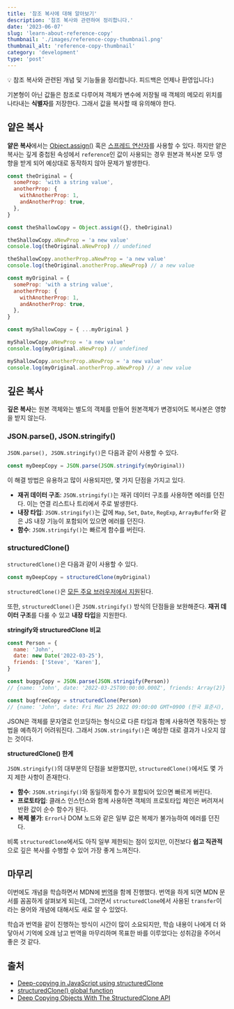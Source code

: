 ```yaml
---
title: '참조 복사에 대해 알아보기'
description: '참조 복사와 관련하여 정리합니다.'
date: '2023-06-07'
slug: 'learn-about-reference-copy'
thumbnail: './images/reference-copy-thumbnail.png'
thumbnail_alt: 'reference-copy-thumbnail'
category: 'development'
type: 'post'
---
```


<Callout>
  💡 참조 복사와 관련된 개념 및 기능들을 정리합니다. 피드백은 언제나 환영입니다:)
</Callout>

기본형이 아닌 값들은 참조로 다루어져 객체가 변수에 저장될 때 객체의 메모리 위치를 나타내는 **식별자**를 저장한다.
그래서 값을 복사할 때 유의해야 한다.

## 얕은 복사

**얕은 복사**에서는 [Object.assign()](https://developer.mozilla.org/ko/docs/Web/JavaScript/Reference/Global_Objects/Object/assign) 혹은 [스프레드 연산자](https://developer.mozilla.org/ko/docs/Web/JavaScript/Reference/Operators/Spread_syntax)를 사용할 수 있다.
하지만 얕은 복사는 깊게 중첩된 속성에서 `reference`인 값이 사용되는 경우 원본과 복사본 모두 영향을 받게 되어 예상대로 동작하지 않아 문제가 발생한다.

```js
const theOriginal = {
  someProp: 'with a string value',
  anotherProp: {
    withAnotherProp: 1,
    andAnotherProp: true,
  },
}

const theShallowCopy = Object.assign({}, theOriginal)

theShallowCopy.aNewProp = 'a new value'
console.log(theOriginal.aNewProp) // undefined

theShallowCopy.anotherProp.aNewProp = 'a new value'
console.log(theOriginal.anotherProp.aNewProp) // a new value
```

```js
const myOriginal = {
  someProp: 'with a string value',
  anotherProp: {
    withAnotherProp: 1,
    andAnotherProp: true,
  },
}

const myShallowCopy = { ...myOriginal }

myShallowCopy.aNewProp = 'a new value'
console.log(myOriginal.aNewProp) // undefined

myShallowCopy.anotherProp.aNewProp = 'a new value'
console.log(myOriginal.anotherProp.aNewProp) // a new value
```

## 깊은 복사

**깊은 복사**는 원본 객체와는 별도의 객체를 만들어 원본객체가 변경되어도 복사본은 영향을 받지 않는다.

### JSON.parse(), JSON.stringify()

`JSON.parse(), JSON.stringify()`은 다음과 같이 사용할 수 있다.

```js
const myDeepCopy = JSON.parse(JSON.stringify(myOriginal))
```

이 해결 방법은 유용하고 많이 사용되지만,
몇 가지 단점을 가지고 있다.

- **재귀 데이터 구조**: `JSON.stringify()`는 재귀 데이터 구조를 사용하면 에러를 던진다. 이는 연결 리스트나 트리에서 주로 발생한다.
- **내장 타입**: `JSON.stringify()`는 값에 `Map`, `Set`, `Date`, `RegExp`, `ArrayBuffer`와 같은 JS 내장 기능이 포함되어 있으면 에러를 던진다.
- **함수**: `JSON.stringify()`는 빠르게 함수를 버린다.

### structuredClone()

`structuredClone()`은 다음과 같이 사용할 수 있다.

```js
const myDeepCopy = structuredClone(myOriginal)
```

`structuredClone()`은 [모든 주요 브러우저에서 지원](https://caniuse.com/?search=structuredClone)된다.

또한, `structuredClone()`은 `JSON.stringify()` 방식의 단점들을 보완해준다.
**재귀 데이터 구조**를 다룰 수 있고 **내장 타입**을 지원한다.

**stringify와 structuredClone 비교**

```js
const Person = {
  name: 'John',
  date: new Date('2022-03-25'),
  friends: ['Steve', 'Karen'],
}

const buggyCopy = JSON.parse(JSON.stringify(Person))
// {name: 'John', date: '2022-03-25T00:00:00.000Z', friends: Array(2)}

const bugfreeCopy = structuredClone(Person)
// {name: 'John', date: Fri Mar 25 2022 09:00:00 GMT+0900 (한국 표준시), friends: Array(2)}
```

JSON은 객체를 문자열로 인코딩하는 형식으로 다른 타입과 함께 사용하면 작동하는 방법을 예측하기 어려워진다.
그래서 `JSON.stringify()`은 예상한 대로 결과가 나오지 않는 것이다.

**structuredClone() 한계**

`JSON.stringify()`의 대부분의 단점을 보완했지만,
`structuredClone()`에서도 몇 가지 제한 사항이 존재한다.

- **함수**: `JSON.stringify()`와 동일하게 함수가 포함되어 있으면 빠르게 버린다.
- **프로토타입**: 클래스 인스턴스와 함께 사용하면 객체의 프로토타입 체인은 버려져서 반환 값이 순수 함수가 된다.
- **복제 불가**: `Error`나 DOM 노드와 같은 일부 값은 복제가 불가능하여 에러를 던진다.

비록 `structuredClone`에서도 아직 일부 제한되는 점이 있지만,
이전보다 **쉽고 직관적**으로 깊은 복사를 수행할 수 있어 가장 좋게 느껴진다.

## 마무리

이번에도 개념을 학습하면서 MDN에 [번역](https://github.com/mdn/translated-content/pull/13592)을 함께 진행했다.
번역을 하게 되면 MDN 문서를 꼼꼼하게 살펴보게 되는데,
그러면서 `structuredClone`에서 사용된 `transfer`이라는 용어와 개념에 대해서도 새로 알 수 있었다.

학습과 번역을 같이 진행하는 방식이 시간이 많이 소요되지만,
학습 내용이 나에게 더 와닿아서 기억에 오래 남고 번역을 마무리하며 목표한 바를 이루었다는 성취감을 주어서 좋은 것 같다.

## 출처

- [Deep-copying in JavaScript using structuredClone](https://web.dev/structured-clone/)
- [structuredClone() global function](https://developer.mozilla.org/en-US/docs/Web/API/structuredClone)
- [Deep Copying Objects With The StructuredClone API](https://blog.openreplay.com/deep-copying-objects-with-the-structuredclone-api/)
